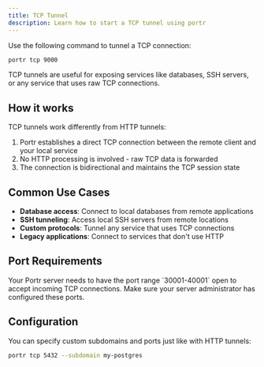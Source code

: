 ```yaml
---
title: TCP Tunnel
description: Learn how to start a TCP tunnel using portr
---
```



Use the following command to tunnel a TCP connection:

```bash
portr tcp 9000
```

<Callout type="info">
  TCP tunnels are useful for exposing services like databases, SSH servers, or any service that uses raw TCP connections.
</Callout>

## How it works

TCP tunnels work differently from HTTP tunnels:

1. Portr establishes a direct TCP connection between the remote client and your local service
2. No HTTP processing is involved - raw TCP data is forwarded
3. The connection is bidirectional and maintains the TCP session state

## Common Use Cases

- **Database access**: Connect to local databases from remote applications
- **SSH tunneling**: Access local SSH servers from remote locations  
- **Custom protocols**: Tunnel any service that uses TCP connections
- **Legacy applications**: Connect to services that don't use HTTP

## Port Requirements

<Callout type="warning">
  Your Portr server needs to have the port range `30001-40001` open to accept incoming TCP connections. Make sure your server administrator has configured these ports.
</Callout>

## Configuration

You can specify custom subdomains and ports just like with HTTP tunnels:

```bash
portr tcp 5432 --subdomain my-postgres
```
